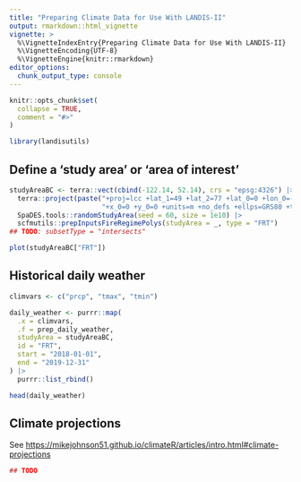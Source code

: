 ```yaml
---
title: "Preparing Climate Data for Use With LANDIS-II"
output: rmarkdown::html_vignette
vignette: >
  %\VignetteIndexEntry{Preparing Climate Data for Use With LANDIS-II}
  %\VignetteEncoding{UTF-8}
  %\VignetteEngine{knitr::rmarkdown}
editor_options: 
  chunk_output_type: console
---
```


```r
knitr::opts_chunk$set(
  collapse = TRUE,
  comment = "#>"
)
```

```r
library(landisutils)
```

## Define a 'study area' or 'area of interest'

```r
studyAreaBC <- terra::vect(cbind(-122.14, 52.14), crs = "epsg:4326") |>
  terra::project(paste("+proj=lcc +lat_1=49 +lat_2=77 +lat_0=0 +lon_0=-95",
                       "+x_0=0 +y_0=0 +units=m +no_defs +ellps=GRS80 +towgs84=0,0,0")) |>
  SpaDES.tools::randomStudyArea(seed = 60, size = 1e10) |>
  scfmutils::prepInputsFireRegimePolys(studyArea = _, type = "FRT")
## TODO: subsetType = "intersects"

plot(studyAreaBC["FRT"])
```

## Historical daily weather

```r
climvars <- c("prcp", "tmax", "tmin")

daily_weather <- purrr::map(
  .x = climvars,
  .f = prep_daily_weather,
  studyArea = studyAreaBC,
  id = "FRT",
  start = "2018-01-01",
  end = "2019-12-31"
) |>
  purrr::list_rbind()

head(daily_weather)
```

## Climate projections

See <https://mikejohnson51.github.io/climateR/articles/intro.html#climate-projections>

```r
## TODO
```
